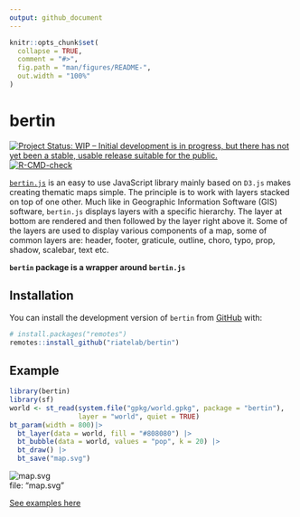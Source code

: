 ```yaml
---
output: github_document
---
```


<!-- README.md is generated from README.Rmd. Please edit that file -->

```r
knitr::opts_chunk$set(
  collapse = TRUE,
  comment = "#>",
  fig.path = "man/figures/README-",
  out.width = "100%"
)
```

# bertin

<!-- badges: start -->
[![Project Status: WIP – Initial development is in progress, but there has not yet been a stable, usable release suitable for the public.](https://www.repostatus.org/badges/latest/wip.svg)](https://www.repostatus.org/#wip)
[![R-CMD-check](https://github.com/riatelab/bertinR/actions/workflows/R-CMD-check.yaml/badge.svg)](https://github.com/riatelab/bertinR/actions/workflows/R-CMD-check.yaml)
<!-- badges: end -->

[`bertin.js`](https://github.com/neocarto/bertin) is an easy to use JavaScript library mainly based on `D3.js` makes creating thematic maps simple. The principle is to work with layers stacked on top of one other. Much like in Geographic Information Software (GIS) software, `bertin.js` displays layers with a specific hierarchy. The layer at bottom are rendered and then followed by the layer right above it. Some of the layers are used to display various components of a map, some of common layers are: header, footer, graticule, outline, choro, typo, prop, shadow, scalebar, text etc.

**`bertin` package is a wrapper around `bertin.js`**


## Installation

You can install the development version of `bertin` from [GitHub](https://github.com/riatelab/bertin) with:

``` r
# install.packages("remotes")
remotes::install_github("riatelab/bertin")
```

## Example

```r
library(bertin)
library(sf)
world <- st_read(system.file("gpkg/world.gpkg", package = "bertin"),
                 layer = "world", quiet = TRUE)
bt_param(width = 800)|>
  bt_layer(data = world, fill = "#808080") |>
  bt_bubble(data = world, values = "pop", k = 20) |>
  bt_draw() |> 
  bt_save("map.svg")
```

![map.svg](map.svg)  
file: "map.svg"


[See examples here](https://riatelab.github.io/bertin)


